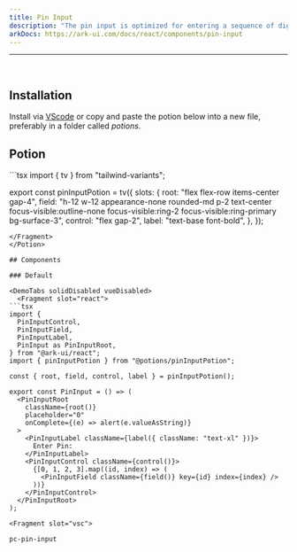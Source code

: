 ```yaml
---
title: Pin Input
description: "The pin input is optimized for entering a sequence of digits or letters. The input fields allow one character at a time. When the digit or letter is entered, focus transfers to the next input in the sequence, until every input is filled."
arkDocs: https://ark-ui.com/docs/react/components/pin-input
---
```

---


<div class="p-4 w-full flex justify-center items-center bg-surface-2 rounded-md">
    <div className="not-prose flex items-center w-full justify-center">
      <PinInput client:only="react"/>
    </div>
</div>

<br />

## Installation

Install via [VScode](/docs/getting-started/vsc) or copy and paste the potion below into a new file, preferably in a folder called *potions*.

## Potion 

<Potion>
<Fragment slot="contentSlot">
```tsx
import { tv } from "tailwind-variants";

export const pinInputPotion = tv({
  slots: {
    root: "flex flex-row items-center gap-4",
    field:
      "h-12 w-12 appearance-none rounded-md p-2 text-center focus-visible:outline-none focus-visible:ring-2 focus-visible:ring-primary bg-surface-3",
    control: "flex gap-2",
    label: "text-base font-bold",
  },
});

```
</Fragment>
</Potion>

## Components 

### Default 

<DemoTabs solidDisabled vueDisabled>
  <Fragment slot="react">
```tsx
import {
  PinInputControl,
  PinInputField,
  PinInputLabel,
  PinInput as PinInputRoot,
} from "@ark-ui/react";
import { pinInputPotion } from "@potions/pinInputPotion";

const { root, field, control, label } = pinInputPotion();

export const PinInput = () => (
  <PinInputRoot
    className={root()}
    placeholder="0"
    onComplete={(e) => alert(e.valueAsString)}
  >
    <PinInputLabel className={label({ className: "text-xl" })}>
      Enter Pin:
    </PinInputLabel>
    <PinInputControl className={control()}>
      {[0, 1, 2, 3].map((id, index) => (
        <PinInputField className={field()} key={id} index={index} />
      ))}
    </PinInputControl>
  </PinInputRoot>
);

```
  </Fragment>

    <Fragment slot="vsc">
```bash
pc-pin-input
```
  </Fragment>
</DemoTabs>



